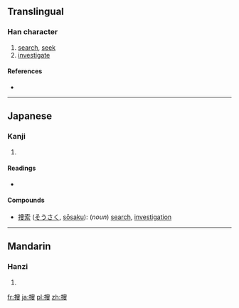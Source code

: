 {{also|搜}}
==Translingual==

===Han character===
{{Han char|rn=64|rad=手|as=07|sn=10|four=|canj=手中田水 (QLWE)}}

# [[search]], [[seek]]
# [[investigate]]

====References====
* {{Han ref|kx=0434.241|dkj=12179|dj=0784.030|hdz=31882.011|uh=635C|ud=25436}}

----

==Japanese==

===Kanji===
{{ja-kanji|grade=c|rs=手07}}

# {{defn|lang=ja|sort=手07}}

====Readings====
* {{ja-readings|on=[[そう]] (sō)|kun=[[さがす]] (sagasu)}}

====Compounds====
* [[捜索]] ([[そうさく]], [[sōsaku]]): (''noun'') [[search]], [[investigation]]

----

==Mandarin==

===Hanzi===
{{cmn-hanzi|pin=[[sōu]] ([[sou1]])|wg=sou<sup>1</sup>}}

# {{defn|lang=cmn|sort=手07}}

[[fr:捜]]
[[ja:捜]]
[[pl:捜]]
[[zh:捜]]